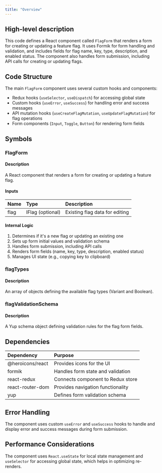 ```yaml
---
title: "Overview"
---
```


## High-level description
This code defines a React component called `FlagForm` that renders a form for creating or updating a feature flag. It uses Formik for form handling and validation, and includes fields for flag name, key, type, description, and enabled status. The component also handles form submission, including API calls for creating or updating flags.

## Code Structure
The main `FlagForm` component uses several custom hooks and components:
- Redux hooks (`useSelector`, `useDispatch`) for accessing global state
- Custom hooks (`useError`, `useSuccess`) for handling error and success messages
- API mutation hooks (`useCreateFlagMutation`, `useUpdateFlagMutation`) for flag operations
- Form components (`Input`, `Toggle`, `Button`) for rendering form fields

## Symbols

### FlagForm
#### Description
A React component that renders a form for creating or updating a feature flag.

#### Inputs
| Name | Type | Description |
|:-----|:-----|:------------|
| flag | IFlag (optional) | Existing flag data for editing |

#### Internal Logic
1. Determines if it's a new flag or updating an existing one
2. Sets up form initial values and validation schema
3. Handles form submission, including API calls
4. Renders form fields (name, key, type, description, enabled status)
5. Manages UI state (e.g., copying key to clipboard)

### flagTypes
#### Description
An array of objects defining the available flag types (Variant and Boolean).

### flagValidationSchema
#### Description
A Yup schema object defining validation rules for the flag form fields.

## Dependencies
| Dependency | Purpose |
|:-----------|:--------|
| @heroicons/react | Provides icons for the UI |
| formik | Handles form state and validation |
| react-redux | Connects component to Redux store |
| react-router-dom | Provides navigation functionality |
| yup | Defines form validation schema |

## Error Handling
The component uses custom `useError` and `useSuccess` hooks to handle and display error and success messages during form submission.

## Performance Considerations
The component uses `React.useState` for local state management and `useSelector` for accessing global state, which helps in optimizing re-renders.